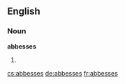 ==English==

===Noun===
'''abbesses'''

# {{plural of|[[abbess]]}}

[[cs:abbesses]]
[[de:abbesses]]
[[fr:abbesses]]